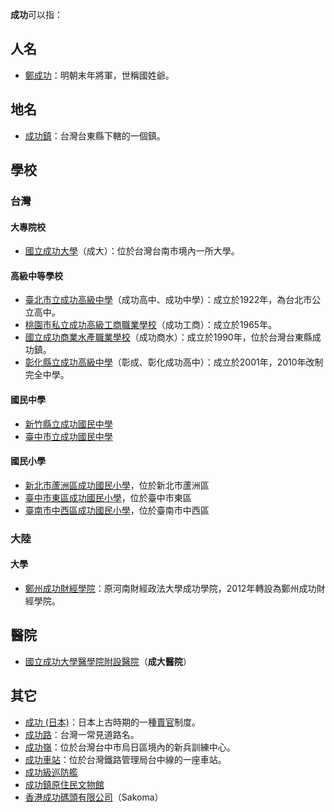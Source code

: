 {{wiktionarypar|成功}}
'''成功'''可以指：

==人名==
* [[鄭成功|鄭成功]]：明朝末年將軍，世稱國姓爺。

==地名==
* [[成功鎮|成功鎮]]：台灣台東縣下轄的一個鎮。

==學校==
===台灣===
====大專院校====
* [[國立成功大學|國立成功大學]]（成大）：位於台灣台南市境內一所大學。

====高級中等學校====
* [[臺北市立成功高級中學|臺北市立成功高級中學]]（成功高中、成功中學）：成立於1922年，為台北市公立高中。
* [[桃園市私立成功高級工商職業學校|桃園市私立成功高級工商職業學校]]（成功工商）：成立於1965年。
* [[國立成功商業水產職業學校|國立成功商業水產職業學校]]（成功商水）：成立於1990年，位於台灣台東縣成功鎮。
* [[彰化縣立成功高級中學|彰化縣立成功高級中學]]（彰成、彰化成功高中）：成立於2001年，2010年改制完全中學。

====國民中學====
* [[新竹縣立成功國民中學|新竹縣立成功國民中學]]
* [[臺中市立成功國民中學|臺中市立成功國民中學]]

====國民小學====
*[[新北市蘆洲區成功國民小學|新北市蘆洲區成功國民小學]]，位於新北市蘆洲區
*[[臺中市東區成功國民小學|臺中市東區成功國民小學]]，位於臺中市東區
*[[臺南市中西區成功國民小學|臺南市中西區成功國民小學]]，位於臺南市中西區

===大陸===
====大學==== 
* [[鄭州成功財經學院|鄭州成功財經學院]]：原河南財經政法大學成功學院，2012年轉設為鄭州成功財經學院。

==醫院==
* [[國立成功大學醫學院附設醫院|國立成功大學醫學院附設醫院]]（'''成大醫院'''）

==其它==
* [[成功_(日本)|成功 (日本)]]：日本上古時期的一種[[賣官|賣官]]制度。
* [[成功路|成功路]]：台灣一常見道路名。
* [[成功嶺|成功嶺]]：位於台灣台中市烏日區境內的新兵訓練中心。
* [[成功車站|成功車站]]：位於台灣鐵路管理局台中線的一座車站。
* [[成功級巡防艦|成功級巡防艦]]
* [[成功鎮原住民文物館|成功鎮原住民文物館]]
* [[香港成功碼頭有限公司|香港成功碼頭有限公司]]（Sakoma）
{{disambig|Cat=二字消歧义|C}}